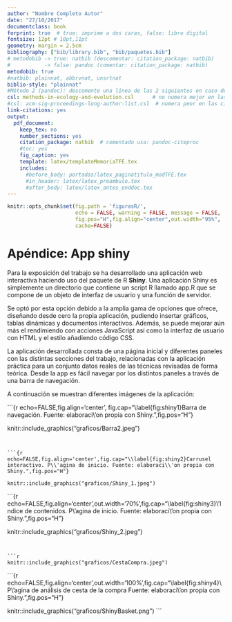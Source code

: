 ```yaml
---
author: "Nombre Completo Autor"
date: "27/10/2017"
documentclass: book
forprint: true  # true: imprime a dos caras, false: libro digital
fontsize: 12pt # 10pt,11pt
geometry: margin = 2.5cm 
bibliography: ["bib/library.bib", "bib/paquetes.bib"]
# metodobib -> true: natbib (descomentar: citation_package: natbib) 
#           -> false: pandoc (comentar: citation_package: natbib)
metodobib: true
#natbib: plainnat, abbrvnat, unsrtnat
biblio-style: "plainnat"
#Método 2 (pandoc): descomente una línea de las 2 siguientes en caso de usarlo
csl: methods-in-ecology-and-evolution.csl      # no numera mejor en las citas
#csl: acm-sig-proceedings-long-author-list.csl  # numera peor en las citas
link-citations: yes
output: 
  pdf_document:
    keep_tex: no
    number_sections: yes
    citation_package: natbib  # comentado usa: pandoc-citeproc
    #toc: yes
    fig_caption: yes
    template: latex/templateMemoriaTFE.tex
    includes:
      #before_body: portadas/latex_paginatitulo_modTFE.tex
      #in_header: latex/latex_preambulo.tex
      #after_body: latex/latex_antes_enddoc.tex
---
```


```r
knitr::opts_chunk$set(fig.path = 'figurasR/',
                      echo = FALSE, warning = FALSE, message = FALSE,
                      fig.pos="H",fig.align="center",out.width="95%",
                      cache=FALSE)

```

<!-- \setcounter{chapter}{2} -->

<!-- \setcounter{chapter}{2} escribir 2 para capítulo 3  -->

<!-- \pagenumbering{arabic} -->

```{=tex}
\ifdefined\ifprincipal
\else
\setlength{\parindent}{1em}
\pagestyle{fancy}
\setcounter{tocdepth}{4}
\tableofcontents
```
<!-- \nocite{*} -->

\fi

```{=tex}
\ifdefined\ifdoblecara
\fancyhead{}{}
\fancyhead[LE,RO]{\scriptsize\rightmark}
\fancyfoot[LO,RE]{\scriptsize\slshape \leftmark}
\fancyfoot[C]{}
\fancyfoot[LE,RO]{\footnotesize\thepage}
\else
\fancyhead{}{}
\fancyhead[RO]{\scriptsize\rightmark}
\fancyfoot[LO]{\scriptsize\slshape \leftmark}
\fancyfoot[C]{}
\fancyfoot[RO]{\footnotesize\thepage}
\fi
\renewcommand{\headrulewidth}{0.4pt}
\renewcommand{\footrulewidth}{0.4pt}
```
# Apéndice: App shiny

Para la exposición del trabajo se ha desarrollado una aplicación web interactiva haciendo uso del paquete de R **Shiny**. Una aplicación Shiny es simplemente un directorio que contiene un script R llamado app.R que se compone de un objeto de interfaz de usuario y una función de servidor.

Se optó por esta opción debido a la amplia gama de opciones que ofrece, diseñando desde cero la propia aplicación, pudiendo insertar gráficos, tablas dinámicas y documentos interactivos. Además, se puede mejorar aún más el rendimiendo con acciones JavaScript así como la interfaz de usuario con HTML y el estilo añadiendo código CSS.

La aplicación desarrollada consta de una página inicial y diferentes paneles con las distintas secciones del trabajo, relacionadas con la aplicación práctica para un conjunto datos reales de las técnicas revisadas de forma teórica. Desde la app es fácil navegar por los distintos paneles a través de una barra de navegación.

A continuación se muestran diferentes imágenes de la aplicación:


```{r echo=FALSE,fig.align='center', fig.cap="\\label{fig:shiny1}Barra de navegación. Fuente: elaboraci\\'on propia con Shiny.",fig.pos="H"}

knitr::include_graphics("graficos/Barra2.jpeg")
```


```{r echo=FALSE,fig.align='center',fig.cap="\\label{fig:shiny2}Carrusel interactivo. P\\'agina de inicio. Fuente: elaboraci\\'on propia con Shiny.",fig.pos="H"}

knitr::include_graphics("graficos/Shiny_1.jpeg")
```


```{r echo=FALSE,fig.align='center',out.width='70%',fig.cap="\\label{fig:shiny3}\\'Indice de contenidos. P\\'agina de inicio. Fuente: elaboraci\\'on propia con Shiny.",fig.pos="H"}

knitr::include_graphics("graficos/Shiny_2.jpeg")
```


```r

knitr::include_graphics("graficos/CestaCompra.jpeg")
```



```{r echo=FALSE,fig.align='center',out.width='100%',fig.cap="\\label{fig:shiny4}\\ P\\'agina de análisis de cesta de la compra Fuente: elaboraci\\'on propia con Shiny.",fig.pos="H"}

knitr::include_graphics("graficos/ShinyBasket.png")
```







